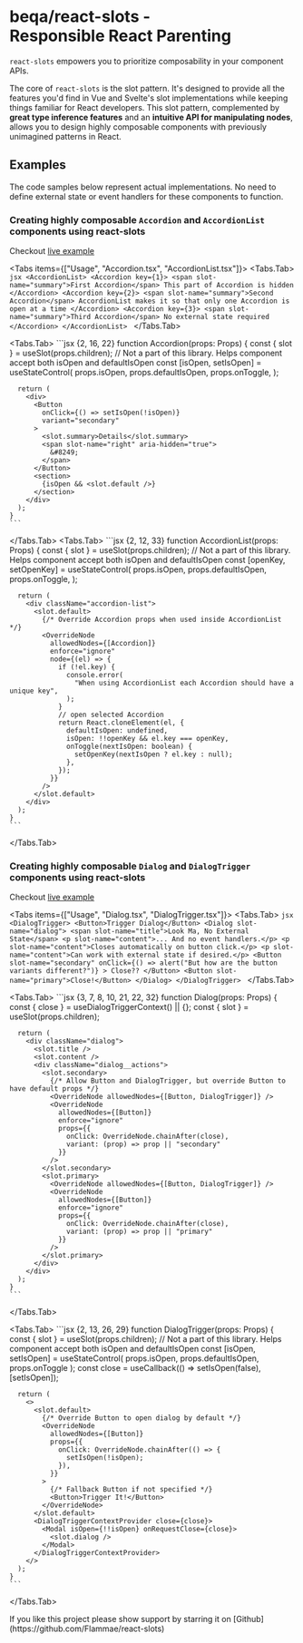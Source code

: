 
# beqa/react-slots - Responsible&nbsp;React&nbsp;Parenting

`react-slots` empowers you to prioritize composability in your component APIs.

The core of `react-slots` is the slot pattern. It's designed to provide all the features you'd find in Vue and Svelte's slot implementations while keeping things familiar for React developers. This slot pattern, complemented by **great type inference features** and an **intuitive API for manipulating nodes**, allows you to design highly composable components with previously unimagined patterns in React.

## Examples

The code samples below represent actual implementations. No need to define external state or event handlers for these components to function.

### Creating highly composable `Accordion` and `AccordionList` components using react-slots

Checkout [live example](https://stackblitz.com/edit/stackblitz-starters-tq32ef?file=pages%2Findex.tsx)

<Tabs items={["Usage", "Accordion.tsx", "AccordionList.tsx"]}>
  <Tabs.Tab>
    ```jsx
    <AccordionList>
      <Accordion key={1}>
        <span slot-name="summary">First Accordion</span>
        This part of Accordion is hidden
      </Accordion>
      <Accordion key={2}>
        <span slot-name="summary">Second Accordion</span>
        AccordionList makes it so that only one Accordion is open at a time
      </Accordion>
      <Accordion key={3}>
        <span slot-name="summary">Third Accordion</span>
        No external state required
      </Accordion>
    </AccordionList>
    ```
  </Tabs.Tab>

  <Tabs.Tab>
    ```jsx {2, 16, 22}
    function Accordion(props: Props) {
      const { slot } = useSlot(props.children);
      // Not a part of this library. Helps component accept both isOpen and defaultIsOpen
      const [isOpen, setIsOpen] = useStateControl(
        props.isOpen,
        props.defaultIsOpen,
        props.onToggle,
      );

      return (
        <div>
          <Button
            onClick={() => setIsOpen(!isOpen)}
            variant="secondary"
          >
            <slot.summary>Details</slot.summary>
            <span slot-name="right" aria-hidden="true">
              &#8249;
            </span>
          </Button>
          <section>
            {isOpen && <slot.default />}
          </section>
        </div>
      );
    }
    ```
  </Tabs.Tab>
  <Tabs.Tab>
    ```jsx {2, 12, 33}
    function AccordionList(props: Props) {
      const { slot } = useSlot(props.children);
      // Not a part of this library. Helps component accept both isOpen and defaultIsOpen
      const [openKey, setOpenKey] = useStateControl(
        props.isOpen,
        props.defaultIsOpen,
        props.onToggle,
      );

      return (
        <div className="accordion-list">
          <slot.default>
            {/* Override Accordion props when used inside AccordionList */}
            <OverrideNode
              allowedNodes={[Accordion]}
              enforce="ignore"
              node={(el) => {
                if (!el.key) {
                  console.error(
                    "When using AccordionList each Accordion should have a unique key",
                  );
                }
                // open selected Accordion
                return React.cloneElement(el, {
                  defaultIsOpen: undefined,
                  isOpen: !!openKey && el.key === openKey,
                  onToggle(nextIsOpen: boolean) {
                    setOpenKey(nextIsOpen ? el.key : null);
                  },
                });
              }}
            />
          </slot.default>
        </div>
      );
    }
    ```
  </Tabs.Tab>
</Tabs>

### Creating highly composable `Dialog` and `DialogTrigger` components using react-slots

Checkout [live example](https://stackblitz.com/edit/stackblitz-starters-fa5wbe?file=pages%2Findex.tsx)

<Tabs items={["Usage", "Dialog.tsx", "DialogTrigger.tsx"]}>
  <Tabs.Tab>
    ```jsx
    <DialogTrigger>
      <Button>Trigger Dialog</Button>
      <Dialog slot-name="dialog">
        <span slot-name="title">Look Ma, No External State</span>
        <p slot-name="content">... And no event handlers.</p>
        <p slot-name="content">Closes automatically on button click.</p>
        <p slot-name="content">Can work with external state if desired.</p>
        <Button
          slot-name="secondary"
          onClick={() => alert("But how are the button variants different?")}
        >
          Close??
        </Button>
        <Button slot-name="primary">Close!</Button>
      </Dialog>
    </DialogTrigger>
    ```
  </Tabs.Tab>

  <Tabs.Tab>
    ```jsx {3, 7, 8, 10, 21, 22, 32}
    function Dialog(props: Props) {
      const { close } = useDialogTriggerContext() || {};
      const { slot } = useSlot(props.children);

      return (
        <div className="dialog">
          <slot.title />
          <slot.content />
          <div className="dialog__actions">
            <slot.secondary>
              {/* Allow Button and DialogTrigger, but override Button to have default props */}
              <OverrideNode allowedNodes={[Button, DialogTrigger]} />
              <OverrideNode
                allowedNodes={[Button]}
                enforce="ignore"
                props={{
                  onClick: OverrideNode.chainAfter(close),
                  variant: (prop) => prop || "secondary"
                }}
              />
            </slot.secondary>
            <slot.primary>
              <OverrideNode allowedNodes={[Button, DialogTrigger]} />
              <OverrideNode
                allowedNodes={[Button]}
                enforce="ignore"
                props={{
                  onClick: OverrideNode.chainAfter(close),
                  variant: (prop) => prop || "primary"
                }}
              />
            </slot.primary>
          </div>
        </div>
      );
    }
    ```
  </Tabs.Tab>

  <Tabs.Tab>
    ```jsx {2, 13, 26, 29}
    function DialogTrigger(props: Props) {
      const { slot } = useSlot(props.children);
      // Not a part of this library. Helps component accept both isOpen and defaultIsOpen
      const [isOpen, setIsOpen] = useStateControl(
        props.isOpen,
        props.defaultIsOpen,
        props.onToggle
      );
      const close = useCallback(() => setIsOpen(false), [setIsOpen]);

      return (
        <>
          <slot.default>
            {/* Override Button to open dialog by default */}
            <OverrideNode
              allowedNodes={[Button]}
              props={{
                onClick: OverrideNode.chainAfter(() => {
                  setIsOpen(!isOpen);
                }),
              }}
            >
              {/* Fallback Button if not specified */}
              <Button>Trigger It!</Button>
            </OverrideNode>
          </slot.default>
          <DialogTriggerContextProvider close={close}>
            <Modal isOpen={!!isOpen} onRequestClose={close}>
              <slot.dialog />
            </Modal>
          </DialogTriggerContextProvider>
        </>
      );
    }
    ```
  </Tabs.Tab>
</Tabs>

<Callout emoji="⭐">
  If you like this project please show support by starring it on [Github](https://github.com/Flammae/react-slots)
</Callout>